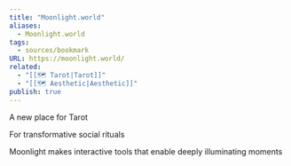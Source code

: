 ```yaml
---
title: "Moonlight.world"
aliases:
  - Moonlight.world
tags:
  - sources/bookmark
URL: https://moonlight.world/
related:
  - "[[🗺️ Tarot|Tarot]]"
  - "[[🗺️ Aesthetic|Aesthetic]]"
publish: true
---
```


A new place for Tarot

For transformative social rituals

Moonlight makes interactive tools that enable deeply illuminating moments

